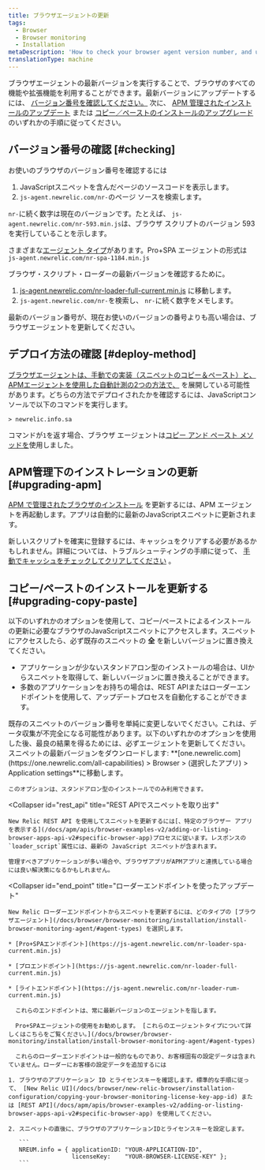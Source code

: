 ```yaml
---
title: ブラウザエージェントの更新
tags:
  - Browser
  - Browser monitoring
  - Installation
metaDescription: 'How to check your browser agent version number, and update to the latest version of the browser agent.'
translationType: machine
---
```


ブラウザエージェントの最新バージョンを実行することで、ブラウザのすべての機能や拡張機能を利用することができます。最新バージョンにアップデートするには、 [バージョン番号を確認してください。](#checking) 次に、 [APM 管理されたインストールのアップデート](#upgrading-apm) または [コピー／ペーストのインストールのアップグレード](#upgrading-copy-paste) のいずれかの手順に従ってください。

## バージョン番号の確認 [#checking]

お使いのブラウザのバージョン番号を確認するには

1. JavaScriptスニペットを含んだページのソースコードを表示します。
2. `js-agent.newrelic.com/nr-`のページ ソースを検索します。

`nr-`に続く数字は現在のバージョンです。たとえば、 `js-agent.newrelic.com/nr-593.min.js`は、ブラウザ スクリプトのバージョン 593 を実行していることを示します。

さまざまな[エージェント タイプ](/docs/browser/browser-monitoring/installation/install-browser-monitoring-agent#agent-types)があります。Pro+SPA エージェントの形式は `js-agent.newrelic.com/nr-spa-1184.min.js`

ブラウザ・スクリプト・ローダーの最新バージョンを確認するために。

1. [js-agent.newrelic.com/nr-loader-full-current.min.js](https://js-agent.newrelic.com/nr-loader-full-current.min.js) に移動します。
2. `js-agent.newrelic.com/nr-`を検索し、 `nr-`に続く数字をメモします。

最新のバージョン番号が、現在お使いのバージョンの番号よりも高い場合は、ブラウザエージェントを更新してください。

## デプロイ方法の確認 [#deploy-method]

[ブラウザエージェントは、手動での実装（スニペットのコピー＆ペースト）と、APMエージェントを使用した自動計測の2つの方法で、](/docs/browser/browser-monitoring/installation/install-browser-monitoring-agent/#options) を展開している可能性があります。どちらの方法でデプロイされたかを確認するには、JavaScriptコンソールで以下のコマンドを実行します。

```
> newrelic.info.sa
```

コマンドが`1`を返す場合、ブラウザ エージェントは[コピー アンド ペースト メソッドを](#upgrading-copy-paste)使用しました。

## APM管理下のインストレーションの更新 [#upgrading-apm]

[APM で管理されたブラウザのインストール](/docs/browser/browser-monitoring/installation/install-browser-monitoring-agent/#options) を更新するには、APM エージェントを再起動します。アプリは自動的に最新のJavaScriptスニペットに更新されます。

新しいスクリプトを確実に登録するには、キャッシュをクリアする必要があるかもしれません。詳細については、トラブルシューティングの手順に従って、 [手動でキャッシュをチェックしてクリアしてください](/docs/browser/new-relic-browser/troubleshooting/troubleshooting-browser-monitoring-installation#manual_check_cache) 。

## コピー/ペーストのインストールを更新する [#upgrading-copy-paste]

以下のいずれかのオプションを使用して、コピー/ペーストによるインストールの更新に必要なブラウザのJavaScriptスニペットにアクセスします。スニペットにアクセスしたら、必ず既存のスニペットの **全** を新しいバージョンに置き換えてください。

* アプリケーションが少ないスタンドアロン型のインストールの場合は、UIからスニペットを取得して、新しいバージョンに置き換えることができます。
* 多数のアプリケーションをお持ちの場合は、REST APIまたはローダーエンドポイントを使用して、アップデートプロセスを自動化することができます。

<Callout variant="caution">
  既存のスニペットのバージョン番号を単純に変更しないでください。これは、データ収集が不完全になる可能性があります。以下のいずれかのオプションを使用した後、最良の結果を得るためには、必ずエージェントを更新してください。
</Callout>

<CollapserGroup>
  <Collapser
    id="snippet"
    title="UIからスニペットを取得する"
  >
    スニペットの最新バージョンをダウンロードします: **[one.newrelic.com](https://one.newrelic.com/all-capabilities) > Browser > (選択したアプリ) > Application settings**に移動します。

    このオプションは、スタンドアロン型のインストールでのみ利用できます。
  </Collapser>

  <Collapser
    id="rest_api"
    title="REST APIでスニペットを取り出す"
  >
    New Relic REST API を使用してスニペットを更新するには[、特定のブラウザー アプリを表示する](/docs/apm/apis/browser-examples-v2/adding-or-listing-browser-apps-api-v2#specific-browser-app)プロセスに従います。レスポンスの`loader_script`属性には、最新の JavaScript スニペットが含まれます。

    管理すべきアプリケーションが多い場合や、ブラウザアプリがAPMアプリと連携している場合には良い解決策になるかもしれません。
  </Collapser>

  <Collapser
    id="end_point"
    title="ローダーエンドポイントを使ったアップデート"
  >
    New Relic ローダーエンドポイントからスニペットを更新するには、どのタイプの [ブラウザエージェント](/docs/browser/browser-monitoring/installation/install-browser-monitoring-agent/#agent-types) を選択します。

    * [Pro+SPAエンドポイント](https://js-agent.newrelic.com/nr-loader-spa-current.min.js)

    * [プロエンドポイント](https://js-agent.newrelic.com/nr-loader-full-current.min.js)

    * [ライトエンドポイント](https://js-agent.newrelic.com/nr-loader-rum-current.min.js)

      これらのエンドポイントは、常に最新バージョンのエージェントを指します。

      Pro+SPAエージェントの使用をお勧めします。 [これらのエージェントタイプについて詳しくはこちらをご覧ください。](/docs/browser/browser-monitoring/installation/install-browser-monitoring-agent/#agent-types)

      これらのローダーエンドポイントは一般的なものであり、お客様固有の設定データは含まれていません。ローダーにお客様の設定データを追加するには

    1. ブラウザのアプリケーション ID とライセンスキーを確認します。標準的な手順に従って、 [New Relic UI](/docs/browser/new-relic-browser/installation-configuration/copying-your-browser-monitoring-license-key-app-id) または [REST API](/docs/apm/apis/browser-examples-v2/adding-or-listing-browser-apps-api-v2#specific-browser-app) を使用してください。

    2. スニペットの直後に、ブラウザのアプリケーションIDとライセンスキーを設定します。

       ```
       NREUM.info = { applicationID: "YOUR-APPLICATION-ID",
                      licenseKey:    "YOUR-BROWSER-LICENSE-KEY" };
       ```
  </Collapser>
</CollapserGroup>